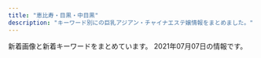 ```yaml
---
title: "恵比寿・目黒・中目黒"
description: "キーワード別にの巨乳アジアン・チャイナエステ嬢情報をまとめました。"
---
```


新着画像と新着キーワードをまとめています。
2021年07月07日の情報です。

<DmmAffiliateIns />
<KeywordTable
  shops={
    [
    {
        "img_links": [
            "http://onlyone.tyo.cm/photos/sites/5/2020/09/2020090210405221.jpg",
            "http://onlyone.tyo.cm/photos/sites/5/2019/08/2019082610481667.jpg",
            "http://onlyone.tyo.cm/images/top.png",
            "http://onlyone.tyo.cm/photos/sites/5/2021/06/2021062815385599.jpg",
            "http://onlyone.tyo.cm/photos/sites/5/2019/11/2019110105153240.jpg",
            "http://onlyone.tyo.cm/photos/sites/5/2020/01/2020011413500417.jpg",
            "http://onlyone.tyo.cm/photos/sites/5/2021/05/2021050615551714.jpg",
            "http://onlyone.tyo.cm/images/s_link.png",
            "http://onlyone.tyo.cm/photos/sites/5/2021/02/2021022216501749.jpg",
            "http://onlyone.tyo.cm/photos/sites/5/2020/09/2020092617301564.jpg",
            "http://onlyone.tyo.cm/photos/sites/5/2020/05/2020051419324761.jpg",
            "http://onlyone.tyo.cm/photos/sites/5/2020/09/2020092218541894.jpg",
            "http://onlyone.tyo.cm/photos/sites/5/2019/12/2019120510353312.jpg",
            "http://onlyone.tyo.cm/photos/sites/5/2020/07/2020070215334437.jpg",
            "http://onlyone.tyo.cm/images/room4.jpg",
            "http://onlyone.tyo.cm/photos/sites/5/2019/11/2019110105152849.jpg",
            "http://onlyone.tyo.cm/photos/sites/5/2020/09/2020092510524025.jpg",
            "http://onlyone.tyo.cm/photos/sites/5/2020/09/2020092510523723.jpg",
            "http://onlyone.tyo.cm/photos/sites/5/2020/06/2020060815500896.jpg",
            "http://onlyone.tyo.cm/photos/sites/5/2019/11/2019112117013754.jpg",
            "http://onlyone.tyo.cm/photos/sites/5/2020/02/2020022610121615.jpg",
            "http://onlyone.tyo.cm/images/room1.jpg",
            "http://onlyone.tyo.cm/photos/sites/5/2020/01/2020011412572423.jpg",
            "http://onlyone.tyo.cm/images/room2.jpg",
            "http://onlyone.tyo.cm/photos/sites/5/2020/03/2020031716151746.jpg",
            "http://onlyone.tyo.cm/photos/sites/5/2021/02/2021022515094363.jpg",
            "http://onlyone.tyo.cm/photos/sites/5/2021/02/202102181024101.jpg",
            "http://onlyone.tyo.cm/images/s_staff.png",
            "http://onlyone.tyo.cm/photos/sites/5/2021/02/202102201049167.jpg",
            "http://onlyone.tyo.cm/images/room3.jpg",
            "http://onlyone.tyo.cm/photos/sites/5/2021/06/2021060717212051.jpg",
            "http://onlyone.tyo.cm/photos/sites/5/2020/09/2020092510523998.jpg",
            "http://onlyone.tyo.cm/photos/sites/5/2021/02/2021021810240848.jpg",
            "http://onlyone.tyo.cm/photos/sites/5/2020/07/2020070217061815.jpg",
            "http://onlyone.tyo.cm/photos/sites/5/2021/03/2021030316101626.jpg",
            "http://onlyone.tyo.cm/photos/sites/5/2019/12/2019121715483135.jpg",
            "http://onlyone.tyo.cm/photos/sites/5/2021/03/2021030316101022.jpg",
            "http://onlyone.tyo.cm/images/new.jpg",
            "http://onlyone.tyo.cm/photos/sites/5/2019/08/2019080815010066.jpg"
        ],
        "url": "http://onlyone.tyo.cm/",
        "keywords": {
            "87": 4,
            "86": 4,
            "88": 1,
            "C": 2,
            "85": 7,
            "E": 1,
            "83": 2,
            "84": 1,
            "D": 16
        },
        "station": "JR\u76ee\u9ed2\u99c5\u897f\u53e3",
        "name": "OnlyOne"
    },
    {
        "name": "Flower \uff5e\u30d5\u30e9\u30ef\u30fc\uff5e",
        "station": "\u4e2d\u76ee\u9ed2\u99c5\u897f\u53e3",
        "url": "http://nakamegurofun.com/",
        "keywords": {
            "85": 1,
            "87": 4,
            "88": 1,
            "D": 5,
            "C": 1
        },
        "img_links": [
            "http://nakamegurofun.com/files/003-020964.jpg",
            "http://nakamegurofun.com/files/005fa9d.jpg",
            "http://nakamegurofun.com/images/infotiao1.jpg",
            "http://nakamegurofun.com/files/008-030964.jpg",
            "http://nakamegurofun.com/images/service91a6.png",
            "http://nakamegurofun.com/images/s1.jpg",
            "http://nakamegurofun.com/files/0064f22.jpg",
            "http://nakamegurofun.com/files/0074f22.jpg",
            "http://nakamegurofun.com/files/0054f22.jpg",
            "http://nakamegurofun.com/files/005-030964.jpg",
            "http://nakamegurofun.com/files/006-020964.jpg",
            "http://nakamegurofun.com/files/006-030964.jpg",
            "http://nakamegurofun.com/images/shop/shop04.jpg",
            "http://nakamegurofun.com/images/zi_massage.png",
            "http://nakamegurofun.com/images/s4.jpg",
            "http://nakamegurofun.com/files/0024f22.jpg",
            "http://nakamegurofun.com/files/0020964.jpg",
            "http://nakamegurofun.com/images/zi_staff.png",
            "http://nakamegurofun.com/images/main_bottom.png",
            "http://nakamegurofun.com/images/s2.jpg",
            "http://nakamegurofun.com/files/003-030964.jpg",
            "http://nakamegurofun.com/images/shop/shop01.jpg",
            "http://nakamegurofun.com/files/008-020964.jpg",
            "http://nakamegurofun.com/images/xian.png",
            "http://nakamegurofun.com/images/tel.png",
            "http://nakamegurofun.com/files/0050964.jpg",
            "http://nakamegurofun.com/files/002-020964.jpg",
            "http://nakamegurofun.com/files/0030964.jpg",
            "http://nakamegurofun.com/files/006fa9d.jpg",
            "http://nakamegurofun.com/images/shop/shop03.jpg",
            "http://nakamegurofun.com/files/007-030964.jpg",
            "http://nakamegurofun.com/images/s5.jpg",
            "http://nakamegurofun.com/files/007fa9d.jpg",
            "http://nakamegurofun.com/files/0080964.jpg",
            "http://nakamegurofun.com/files/0034f22.jpg",
            "http://nakamegurofun.com/files/008fa9d.jpg",
            "http://nakamegurofun.com/files/002fa9d.jpg",
            "http://nakamegurofun.com/images/s3.jpg",
            "http://nakamegurofun.com/images/main_top.png",
            "http://nakamegurofun.com/files/0070964.jpg",
            "http://nakamegurofun.com/files/0060964.jpg",
            "http://nakamegurofun.com/files/003fa9d.jpg",
            "http://nakamegurofun.com/files/002-030964.jpg",
            "http://nakamegurofun.com/files/007-020964.jpg",
            "http://nakamegurofun.com/images/shop/shop02.jpg",
            "http://nakamegurofun.com/files/0084f22.jpg",
            "http://nakamegurofun.com/files/005-020964.jpg"
        ]
    },
    {
        "station": "JR\u76ee\u9ed2\u99c5\u6771\u53e3",
        "img_links": [
            "http://kintsuki.este88.com/gals/mika1.jpg",
            "http://kintsuki.este88.com/images/ph1.jpg",
            "http://kintsuki.este88.com/gals/kaori1.jpg",
            "http://kintsuki.este88.com/images/r01.jpg",
            "http://kintsuki.este88.com/gals/rei1.jpg",
            "http://kintsuki.este88.com/images/r02.jpg",
            "http://kintsuki.este88.com/images/r04.jpg",
            "http://kintsuki.este88.com/gals/kixyoko1.jpg",
            "http://kintsuki.este88.com/gals/momo1.jpg",
            "http://kintsuki.este88.com/gals/koyuki1.jpg",
            "http://kintsuki.este88.com/gals/yuyu1.jpg",
            "http://kintsuki.este88.com/gals/rina1.jpg",
            "http://kintsuki.este88.com/gals/kana1.jpg"
        ],
        "url": "http://kintsuki.este88.com/",
        "keywords": {},
        "name": "\u91d1\u306e\u6708"
    },
    {
        "url": "http://www.ourstarts.site/",
        "name": "\u30b9\u30ef\u30a4\u30e4\u30fc",
        "station": "JR\u6075\u6bd4\u5bff\u99c5\u897f\u53e3",
        "img_links": [
            "http://www.ourstarts.site/templets/default/picture/staff.png",
            "http://www.ourstarts.site/templets/default/picture/right1.png",
            "http://www.ourstarts.site/uploads/210619/1-210619104R11a.jpg",
            "http://www.ourstarts.site/templets/default/picture/tel_contact.png",
            "http://www.ourstarts.site/templets/default/picture/head_tell.png",
            "http://www.ourstarts.site/uploads/allimg/200729/1-200H9141213.jpg",
            "http://www.ourstarts.site/uploads/allimg/200729/1-200H9141229.jpg",
            "http://www.ourstarts.site/uploads/210619/1-210619104J5c3.jpg",
            "http://www.ourstarts.site/templets/default/picture/close.png",
            "http://www.ourstarts.site/uploads/210619/1-210619104Z4200.jpg",
            "http://www.ourstarts.site/templets/default/images/t3.jpg",
            "http://www.ourstarts.site/templets/default/picture/timg (1).png",
            "http://www.ourstarts.site/uploads/180917/1-1P91G6122J28.jpg",
            "http://www.ourstarts.site/uploads/allimg/200729/1-200H9141912.jpg",
            "http://www.ourstarts.site/templets/default/picture/right.png",
            "http://www.ourstarts.site/templets/default/images/t2.jpg",
            "http://www.ourstarts.site/templets/default/picture/news.png",
            "http://www.ourstarts.site/templets/default/images/t1.jpg",
            "http://www.ourstarts.site/templets/default/picture/foot_tel.png"
        ],
        "keywords": {}
    },
    {
        "station": "JR\u6075\u6bd4\u5bff\u99c5\u897f\u53e3",
        "keywords": {
            "C": 7
        },
        "name": "\u30c8\u30f3\u30c8\u30f3",
        "url": "http://ms-mens.com/",
        "img_links": [
            "http://ms-mens.com/staff/sayuri/01.jpg",
            "http://ms-mens.com/img/ttl_concept.png",
            "http://ms-mens.com/img/mainft.jpg",
            "http://ms-mens.com/img/conmsg.png",
            "http://ms-mens.com/img/foot.jpg",
            "http://ms-mens.com/staff/aya/01.jpg",
            "http://ms-mens.com/pic/topimg1.jpg",
            "http://ms-mens.com/pic/topimg2.jpg",
            "http://ms-mens.com/img/access/road01.jpg",
            "http://ms-mens.com/img/access/road03.jpg",
            "http://ms-mens.com/img/access/roaddm.png",
            "http://ms-mens.com/staff/yuri/01.jpg",
            "http://ms-mens.com/pic/head.jpg",
            "http://ms-mens.com/img/access/road02.jpg",
            "http://ms-mens.com/pic/topimg3.jpg",
            "http://ms-mens.com/img/ttl_staff.png"
        ]
    },
    {
        "url": "https://meguro-babel.com/",
        "keywords": {},
        "station": "JR\u76ee\u9ed2\u99c5\u6771\u53e3",
        "name": "\u30d0\u30d9\u30eb",
        "img_links": [
            "https://meguro-babel.com/images/room/photo04.jpg",
            "https://meguro-babel.com/topics/img/157-1.jpg",
            "https://meguro-babel.com/images/qr.jpg",
            "https://meguro-babel.com/girl/7.jpg",
            "https://meguro-babel.com/girl/21.jpg",
            "https://meguro-babel.com/girl/4.jpg",
            "https://meguro-babel.com/girl/24.jpg",
            "https://meguro-babel.com/girl/1.jpg",
            "https://meguro-babel.com/girl/15.jpg",
            "https://meguro-babel.com/images/img_1.jpg",
            "https://meguro-babel.com/images/room/photo02.jpg",
            "https://meguro-babel.com/girl/2.jpg",
            "https://meguro-babel.com/topics/img/145-1.jpg",
            "https://meguro-babel.com/topics/img/159-2.jpg",
            "https://meguro-babel.com/girl/9.jpg",
            "https://meguro-babel.com/topics/img/156-1.jpg",
            "https://meguro-babel.com/girl/5.jpg",
            "https://meguro-babel.com/images/room/photo03.jpg",
            "https://meguro-babel.com/topics/img/158-1.jpg",
            "https://meguro-babel.com/images/topimg4.jpg",
            "https://meguro-babel.com/images/room/photo01.jpg",
            "https://meguro-babel.com/girl/8.jpg"
        ]
    },
    {
        "name": "\u3072\u307e\u308f\u308a",
        "url": "http://www.himawari-aroma.xyz/",
        "img_links": [
            "http://www.himawari-aroma.xyz/images/shop/4/2.jpg",
            "http://www.himawari-aroma.xyz/images/staff/3/ami.png",
            "http://www.himawari-aroma.xyz/images/13.png",
            "http://www.himawari-aroma.xyz/images/staff/3/mayu.png",
            "http://www.himawari-aroma.xyz/images/sys.jpg",
            "http://www.himawari-aroma.xyz/images/shop/4/1.jpg",
            "http://www.himawari-aroma.xyz/images/shop/1.png",
            "http://www.himawari-aroma.xyz/images/psd/off.jpg"
        ],
        "keywords": {},
        "station": "JR\u6075\u6bd4\u5bff\u99c5\u897f\u53e3"
    },
    {
        "keywords": {},
        "name": "Victoria\u30fb\u30d3\u30af\u30c8\u30ea\u30a2",
        "url": "http://victoria.tyo.cm/",
        "station": "JR\u76ee\u9ed2\u99c5\u6771\u53e3",
        "img_links": []
    },
    {
        "img_links": [
            "http://sakuram.jpest.net/images/c6.jpg",
            "http://sakuram.jpest.net/images/acc.jpg",
            "http://sakuram.jpest.net/images/g0.jpg",
            "http://sakuram.jpest.net/images/sp_tit_massage.jpg",
            "http://sakuramadmin.jpest.net/uploads//2021051616285979-e1621182557998.jpeg",
            "http://sakuram.jpest.net/images/tit_new.jpg",
            "http://sakuram.jpest.net/images/sp_tit_pick.jpg",
            "http://sakuramadmin.jpest.net/uploads//2021031911082377-e1616152110616.jpeg",
            "http://sakuram.jpest.net/images/sp_tit_new.jpg",
            "http://sakuram.jpest.net/images/c4.jpg",
            "http://sakuram.jpest.net/images/c7.jpg",
            "http://sakuram.jpest.net/images/tit_massage.jpg",
            "http://sakuramadmin.jpest.net/uploads//2021031911072093-e1616152076234.jpeg",
            "http://sakuram.jpest.net/images/tit_pro.jpg",
            "http://sakuramadmin.jpest.net/uploads//2021060403001280.jpg",
            "http://sakuram.jpest.net/images/tel.png",
            "http://sakuram.jpest.net/images/c1.jpg",
            "http://sakuram.jpest.net/images/c9.jpg",
            "http://sakuramadmin.jpest.net/uploads//2021063011322544.jpg",
            "http://sakuram.jpest.net/images/tit_sch.jpg",
            "http://sakuram.jpest.net/images/c8.jpg",
            "http://sakuramadmin.jpest.net/uploads//2021051906122737-scaled-e1621404764474.jpeg",
            "http://sakuram.jpest.net/images/c5.jpg",
            "http://sakuram.jpest.net/images/sp_tit_pro.jpg",
            "http://sakuramadmin.jpest.net/uploads//2021051616283953-e1621182530874.jpeg",
            "http://sakuram.jpest.net/images/top.jpg",
            "http://sakuramadmin.jpest.net/uploads//2021062605453037.jpg",
            "http://sakuram.jpest.net/images/c3.jpg",
            "http://sakuramadmin.jpest.net/uploads//202106100529247.jpg",
            "http://sakuram.jpest.net/images/sp_tit_staff.jpg",
            "http://sakuram.jpest.net/images/tit_staff.jpg",
            "http://sakuram.jpest.net/images/c2.jpg",
            "http://sakuramadmin.jpest.net/uploads//2021050608205136-e1620289297840.jpeg"
        ],
        "station": "JR\u6075\u6bd4\u5bff\u897f\u53e3",
        "url": "http://sakuram.jpest.net/",
        "name": "\u685c\u6e80\u958b",
        "keywords": {
            "C": 1,
            "E": 1,
            "86": 1
        }
    },
    {
        "name": "With you\u30fb\u30a6\u30a3\u30ba\u30e6\u30fc",
        "img_links": [
            "http://with-you.tyo.cm/photos/sites/6/2019/11/2019112916075124.jpg",
            "http://with-you.tyo.cm/photos/sites/6/2019/11/2019110108001772.jpg",
            "http://with-you.tyo.cm/images/s_staff.jpg",
            "http://with-you.tyo.cm/photos/sites/6/2019/11/2019110806175734.jpg",
            "http://with-you.tyo.cm/photos/sites/6/2021/04/2021041715082929.jpg",
            "http://with-you.tyo.cm/photos/sites/6/2019/02/2019021818395644.jpg",
            "http://with-you.tyo.cm/photos/sites/6/2019/03/2019030615474648.jpg",
            "http://with-you.tyo.cm/photos/sites/6/2019/11/2019111915264046.jpg",
            "http://with-you.tyo.cm/photos/sites/6/2019/11/2019110107573374.jpg",
            "http://with-you.tyo.cm/photos/sites/6/2019/11/2019112517121980.jpg",
            "http://with-you.tyo.cm/photos/sites/6/2021/06/2021061716551137.jpg",
            "http://with-you.tyo.cm/images/s_pick.jpg",
            "http://with-you.tyo.cm/photos/sites/6/2019/02/2019021816155116.jpg",
            "http://with-you.tyo.cm/photos/sites/6/2020/06/2020061515324852.jpg",
            "http://with-you.tyo.cm/photos/sites/6/2019/11/2019111915264240.jpg",
            "http://with-you.tyo.cm/photos/sites/6/2019/11/2019110606012817.jpg",
            "http://with-you.tyo.cm/images/s_recuit.jpg",
            "http://with-you.tyo.cm/images/top.png",
            "http://with-you.tyo.cm/photos/sites/6/2019/11/2019110107572662.jpg",
            "http://with-you.tyo.cm/photos/sites/6/2020/09/2020092511214697.jpg",
            "http://with-you.tyo.cm/photos/sites/6/2019/11/2019112214503286.jpg",
            "http://with-you.tyo.cm/photos/sites/6/2019/11/2019112916075813.jpg",
            "http://with-you.tyo.cm/images/s_news.jpg",
            "http://with-you.tyo.cm/photos/sites/6/2019/11/2019110108002447.jpg",
            "http://with-you.tyo.cm/photos/sites/6/2019/10/2019102716505124.jpg",
            "http://with-you.tyo.cm/photos/sites/6/2019/11/2019110806175615.jpg",
            "http://with-you.tyo.cm/photos/sites/6/2019/12/2019121017051597.jpg",
            "http://with-you.tyo.cm/photos/sites/6/2019/06/2019060510455732.jpg",
            "http://with-you.tyo.cm/photos/sites/6/2019/12/2019121914290846.jpg",
            "http://with-you.tyo.cm/photos/sites/6/2020/06/2020061515330329.jpg",
            "http://with-you.tyo.cm/photos/sites/6/2020/03/2020032714573892.jpg",
            "http://with-you.tyo.cm/photos/sites/6/2019/02/2019021816145119.jpg",
            "http://with-you.tyo.cm/photos/sites/6/2019/11/2019112916080552.jpg",
            "http://with-you.tyo.cm/photos/sites/6/2020/03/2020032714542799.jpg",
            "http://with-you.tyo.cm/photos/sites/6/2019/12/2019121914290210.jpg",
            "http://with-you.tyo.cm/photos/sites/6/2019/11/2019112214502832.jpg",
            "http://with-you.tyo.cm/photos/sites/6/2019/02/2019021818404723.jpg"
        ],
        "url": "http://with-you.tyo.cm",
        "keywords": {
            "D": 11,
            "C": 25
        },
        "station": "JR\u76ee\u9ed2\u99c5\u6771\u53e3"
    },
    {
        "img_links": [
            "http://www.oasis.esjoho.com/files/001.jpg",
            "http://www.oasis.esjoho.com/files/005-02.jpg",
            "http://www.oasis.esjoho.com/files/004-02.jpg",
            "http://www.oasis.esjoho.com/img/pickup.jpg",
            "http://www.oasis.esjoho.com/img/ttl_news.png",
            "http://www.oasis.esjoho.com/files/001-02.jpg",
            "http://www.oasis.esjoho.com/img/btn_blog.png",
            "http://www.oasis.esjoho.com/files/002.jpg",
            "http://www.oasis.esjoho.com/files/004.jpg",
            "http://www.oasis.esjoho.com/files/005.jpg",
            "http://www.oasis.esjoho.com/img/btn_side_mobile.jpg",
            "http://www.oasis.esjoho.com/files/002-02.jpg",
            "http://www.oasis.esjoho.com/img/ttl_info.png",
            "http://www.oasis.esjoho.com/img/tel.png",
            "http://www.oasis.esjoho.com/img/goback.jpg"
        ],
        "url": "http://www.oasis.esjoho.com/",
        "station": "\u897f\u5c0f\u5c71\u99c5",
        "keywords": {
            "87": 4,
            "C": 14,
            "D": 6,
            "85": 2,
            "86": 2
        },
        "name": "\u7652\u3057\u5bb6"
    },
    {
        "url": "https://eminalhealthbeautysalon.amebaownd.com/",
        "img_links": [],
        "name": "Eminal beauty \u30b5\u30ed\u30f3",
        "keywords": {
            "\u4e73": 2
        },
        "station": "JR\u76ee\u9ed2\u99c5\u897f\u53e3"
    },
    {
        "img_links": [
            "https://lumia.tokyo/images/therapist/th_miya.jpg",
            "https://lumia.tokyo/images/slide/new_open_sp.jpg",
            "https://lumia.tokyo/images/therapist/th_hina.jpg",
            "https://lumia.tokyo/images/therapist/th_rin.jpg",
            "https://lumia.tokyo/images/therapist/th_hina2.jpg",
            "https://lumia.tokyo/images/therapist/th_mio.jpg",
            "https://lumia.tokyo/images/slide/main_slide_campaign_sp.jpg",
            "https://lumia.tokyo/images/therapist/th_mio2.jpg",
            "https://lumia.tokyo/images/therapist/th_haruka.jpg",
            "https://lumia.tokyo/images/therapist/th_miyuki.jpg",
            "https://lumia.tokyo/images/therapist/th_rei.jpg"
        ],
        "station": "\u4e2d\u76ee\u9ed2\u99c5",
        "keywords": {
            "D": 6,
            "C": 8
        },
        "name": "Lumia\uff5e\u30eb\u30df\u30a2",
        "url": "https://lumia.tokyo/"
    },
    {
        "keywords": {
            "87": 1,
            "D": 8,
            "G": 2,
            "86": 4,
            "C": 7,
            "88": 3,
            "E": 2,
            "85": 4
        },
        "url": "http://iyashi-kokoro.info/",
        "station": "JR\u76ee\u9ed2\u99c5\u6771\u53e3",
        "img_links": [
            "http://iyashi-kokoro.info/i/img/st61.jpg",
            "http://iyashi-kokoro.info/img/s60.jpg",
            "http://iyashi-kokoro.info/img/acc3.jpg",
            "http://iyashi-kokoro.info/i/img/acc3.jpg",
            "http://iyashi-kokoro.info/img/st62.jpg",
            "http://iyashi-kokoro.info/i/img/s4.jpg",
            "http://iyashi-kokoro.info/i/img/s1.jpg",
            "http://iyashi-kokoro.info/img/acc1.jpg",
            "http://iyashi-kokoro.info/i/img/r4.jpg",
            "http://iyashi-kokoro.info/img/mo.png",
            "http://iyashi-kokoro.info/img/s64.jpg",
            "http://iyashi-kokoro.info/i/img/r1.jpg",
            "http://iyashi-kokoro.info/i/img/r2.jpg",
            "http://iyashi-kokoro.info/img/acc2.jpg",
            "http://iyashi-kokoro.info/i/img/r6.jpg",
            "http://iyashi-kokoro.info/img/st64.jpg",
            "http://iyashi-kokoro.info/i/img/st63.jpg",
            "http://iyashi-kokoro.info/i/img/r3.jpg",
            "http://iyashi-kokoro.info/img/s61.jpg",
            "http://iyashi-kokoro.info/i/img/s3.jpg",
            "http://iyashi-kokoro.info/img/acc4.jpg",
            "http://iyashi-kokoro.info/img/s63.jpg",
            "http://iyashi-kokoro.info/img/botton.jpg",
            "http://iyashi-kokoro.info/i/img/acc1.jpg",
            "http://iyashi-kokoro.info/i/img/st60.jpg",
            "http://iyashi-kokoro.info/img/st63.jpg",
            "http://iyashi-kokoro.info/img/fla.jpg",
            "http://iyashi-kokoro.info/i/img/acc4.jpg",
            "http://iyashi-kokoro.info/i/img/st62.jpg",
            "http://iyashi-kokoro.info/img/s62.jpg",
            "http://iyashi-kokoro.info/i/img/acc2.jpg",
            "http://iyashi-kokoro.info/img/st65.jpg",
            "http://iyashi-kokoro.info/i/img/r5.jpg",
            "http://iyashi-kokoro.info/i/img/st65.jpg",
            "http://iyashi-kokoro.info/img/st60.jpg",
            "http://iyashi-kokoro.info/img/st61.jpg",
            "http://iyashi-kokoro.info/i/img/s2.jpg",
            "http://iyashi-kokoro.info/img/s65.jpg",
            "http://iyashi-kokoro.info/i/img/st64.jpg",
            "http://iyashi-kokoro.info/img/cam.jpg"
        ],
        "name": "\u307f\u3086\u304d"
    },
    {
        "img_links": [
            "http://angel.jpn.cm/photos/sites/3/2016/08/staff29.jpg",
            "http://angel.jpn.cm/photos/sites/3/2016/08/staff5.jpg",
            "http://angel.jpn.cm/photos/sites/3/2016/08/staff4a.jpg",
            "http://angel.jpn.cm/photos/sites/3/2016/08/staff2a.jpg",
            "http://angel.jpn.cm/photos/sites/3/2016/08/staff22.jpg",
            "http://angel.jpn.cm/photos/sites/3/2016/08/staff28.jpg",
            "http://angel.jpn.cm/photos/sites/3/2016/08/staff2.jpg",
            "http://angel.jpn.cm/images/s_news.png",
            "http://angel.jpn.cm/photos/sites/3/2016/09/72670992207769698.jpg",
            "http://angel.jpn.cm/photos/sites/3/2018/06/2018061601280885.jpg",
            "http://angel.jpn.cm/photos/sites/3/2016/08/staff11.jpg",
            "http://angel.jpn.cm/images/girl-z2.jpg",
            "http://angel.jpn.cm/photos/sites/3/2017/05/8.jpg",
            "http://angel.jpn.cm/photos/sites/3/2018/11/201811011331167.jpg",
            "http://angel.jpn.cm/photos/sites/3/2019/12/2019122718552413.jpg",
            "http://angel.jpn.cm/photos/sites/3/2016/08/staff23.jpg",
            "http://angel.jpn.cm/photos/sites/3/2019/11/2019111814073465.jpg",
            "http://angel.jpn.cm/photos/sites/3/2018/06/2018062105525655.jpg",
            "http://angel.jpn.cm/photos/sites/3/2018/09/2018091001155585.jpg",
            "http://angel.jpn.cm/photos/sites/3/2018/06/2018061505064271.jpg",
            "http://angel.jpn.cm/photos/sites/3/2017/03/2.jpg",
            "http://angel.jpn.cm/photos/sites/3/2016/08/staff38.jpg",
            "http://angel.jpn.cm/photos/sites/3/2018/06/2018061505064251.jpg",
            "http://angel.jpn.cm/photos/sites/3/2019/12/2019122718552333.jpg",
            "http://angel.jpn.cm/photos/sites/3/2016/08/staff39a.jpg",
            "http://angel.jpn.cm/photos/sites/3/2020/06/2020061515170635.jpg",
            "http://angel.jpn.cm/images/info.jpg",
            "http://angel.jpn.cm/photos/sites/3/2016/09/staff40.jpg",
            "http://angel.jpn.cm/photos/sites/3/2019/06/201906051042276.jpg",
            "http://angel.jpn.cm/photos/sites/3/2016/08/staff35.jpg",
            "http://angel.jpn.cm/photos/sites/3/2021/02/2021021714005240.jpg",
            "http://angel.jpn.cm/photos/sites/3/2019/06/2019060510404179.jpg",
            "http://angel.jpn.cm/photos/sites/3/2016/08/staff24a.jpg",
            "http://angel.jpn.cm/photos/sites/3/2017/01/1.jpg",
            "http://angel.jpn.cm/photos/sites/3/2016/08/staff7a.jpg",
            "http://angel.jpn.cm/photos/sites/3/2016/08/staff37.jpg",
            "http://angel.jpn.cm/images/mobile.jpg",
            "http://angel.jpn.cm/photos/sites/3/2016/08/staff36g.jpg",
            "http://angel.jpn.cm/photos/sites/3/2017/11/201711280608539.jpg",
            "http://angel.jpn.cm/photos/sites/3/2016/08/staff36h.jpg",
            "http://angel.jpn.cm/photos/sites/3/2016/08/staff14.jpg",
            "http://angel.jpn.cm/images/s_pick.png",
            "http://angel.jpn.cm/photos/sites/3/2016/08/staff5a.jpg",
            "http://angel.jpn.cm/photos/sites/3/2016/08/staff24.jpg",
            "http://angel.jpn.cm/images/girl-z1.jpg",
            "http://angel.jpn.cm/photos/sites/3/2016/08/staff7.jpg",
            "http://angel.jpn.cm/photos/sites/3/2016/08/staff3.jpg",
            "http://angel.jpn.cm/images/s_mobile.png",
            "http://angel.jpn.cm/photos/sites/3/2019/11/201911181407260.jpg",
            "http://angel.jpn.cm/photos/sites/3/2016/08/staff39.jpg",
            "http://angel.jpn.cm/photos/sites/3/2019/07/2019071213431954.jpg",
            "http://angel.jpn.cm/photos/sites/3/2020/09/2020092511154515.jpg",
            "http://angel.jpn.cm/photos/sites/3/2019/07/2019071016030711.jpg",
            "http://angel.jpn.cm/photos/sites/3/2016/08/staff21.jpg",
            "http://angel.jpn.cm/photos/sites/3/2016/08/staff8.jpg",
            "http://angel.jpn.cm/photos/sites/3/2016/08/staff3a.jpg",
            "http://angel.jpn.cm/photos/sites/3/2017/04/1.jpg",
            "http://angel.jpn.cm/images/top01.jpg",
            "http://angel.jpn.cm/images/s_staff.png",
            "http://angel.jpn.cm/photos/sites/3/2016/08/staff25.jpg",
            "http://angel.jpn.cm/photos/sites/3/2016/08/staff4.jpg",
            "http://angel.jpn.cm/photos/sites/3/2016/10/staff01a.jpg",
            "http://angel.jpn.cm/photos/sites/3/2016/08/staff25a.jpg",
            "http://angel.jpn.cm/photos/sites/3/2021/02/2021022516024747.jpg",
            "http://angel.jpn.cm/photos/sites/3/2017/11/2017112010234266.jpg",
            "http://angel.jpn.cm/photos/sites/3/2019/12/2019122718552430.jpg",
            "http://angel.jpn.cm/photos/sites/3/2016/10/staff01.jpg",
            "http://angel.jpn.cm/photos/sites/3/2019/10/2019100910242499.jpg",
            "http://angel.jpn.cm/images/nbj3.jpg",
            "http://angel.jpn.cm/photos/sites/3/2017/12/201712270537317.jpg",
            "http://angel.jpn.cm/images/top02.jpg"
        ],
        "keywords": {
            "88": 2,
            "C": 27,
            "85": 2,
            "D": 19,
            "F": 1,
            "E": 2,
            "89": 4,
            "87": 2,
            "86": 6,
            "84": 2
        },
        "url": "http://angel.jpn.cm/",
        "name": "Angel-\u30a8\u30f3\u30b8\u30a7\u30eb-",
        "station": "JR\u76ee\u9ed2\u99c5\u6771\u53e3"
    }
]
}
/>
<DmmAffiliateScript />

